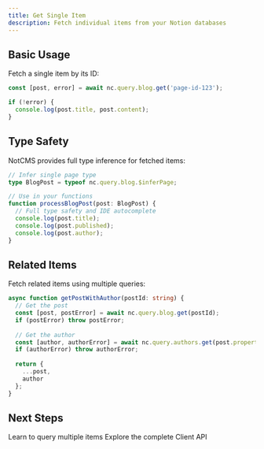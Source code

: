 ```yaml
---
title: Get Single Item
description: Fetch individual items from your Notion databases
---
```


## Basic Usage

Fetch a single item by its ID:

```typescript
const [post, error] = await nc.query.blog.get('page-id-123');

if (!error) {
  console.log(post.title, post.content);
}
```

## Type Safety

NotCMS provides full type inference for fetched items:

```typescript
// Infer single page type
type BlogPost = typeof nc.query.blog.$inferPage;

// Use in your functions
function processBlogPost(post: BlogPost) {
  // Full type safety and IDE autocomplete
  console.log(post.title);
  console.log(post.published);
  console.log(post.author);
}
```

## Related Items

Fetch related items using multiple queries:

```typescript
async function getPostWithAuthor(postId: string) {
  // Get the post
  const [post, postError] = await nc.query.blog.get(postId);
  if (postError) throw postError;
  
  // Get the author
  const [author, authorError] = await nc.query.authors.get(post.properties.authors[0]);
  if (authorError) throw authorError;
  
  return {
    ...post,
    author
  };
}
```

## Next Steps

<CardGroup cols={2}>
  <Card title="List Items" icon="list" href="/en/usage/list">
    Learn to query multiple items
  </Card>
  <Card title="Client API" icon="code" href="/en/usage/client">
    Explore the complete Client API
  </Card>
</CardGroup>